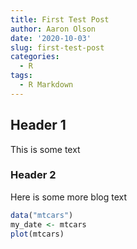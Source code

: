 ```yaml
---
title: First Test Post
author: Aaron Olson
date: '2020-10-03'
slug: first-test-post
categories:
  - R
tags:
  - R Markdown
---
```

## Header 1
This is some text

### Header 2
Here is some more blog text

```r
data("mtcars")
my_date <- mtcars
plot(mtcars)
```


